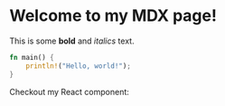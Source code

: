 
# Welcome to my MDX page!
 
This is some **bold** and _italics_ text.
 
```rust
fn main() {
    println!("Hello, world!");
}
```
 
Checkout my React component:

<Logo />